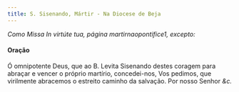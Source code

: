 ```yaml
---
title: S. Sisenando, Mártir - Na Diocese de Beja
---
```


<em>Como Missa In virtúte tua, página martirnaopontifice1, excepto:</em>

<h4 class="text-center">Oração</h4>
<div class="container-fluid">
  <div class="row">
    <div class="col-6 dropcaps text-justify"></div>
    <div class="col-6 dropcaps text-justify">
      Ó omnipotente Deus, que ao B. Levita Sisenando destes coragem para abraçar
      e vencer o próprio martírio, concedei-nos, Vos pedimos, que virilmente
      abracemos o estreito caminho da salvação. Por nosso Senhor <em>&c.</em>
    </div>
</div>
